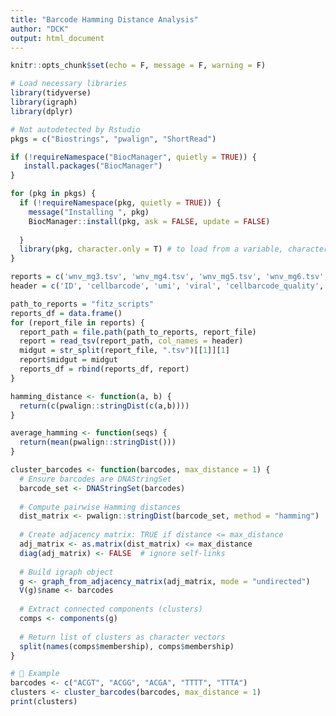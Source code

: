 ```yaml
---
title: "Barcode Hamming Distance Analysis"
author: "DCK"
output: html_document
---
```


```r
knitr::opts_chunk$set(echo = F, message = F, warning = F)
```

```r
# Load necessary libraries
library(tidyverse)
library(igraph)
library(dplyr)
```
```r
# Not autodetected by Rstudio
pkgs = c("Biostrings", "pwalign", "ShortRead")

if (!requireNamespace("BiocManager", quietly = TRUE)) {
   install.packages("BiocManager")
}

for (pkg in pkgs) {
  if (!requireNamespace(pkg, quietly = TRUE)) {
    message("Installing ", pkg)
    BiocManager::install(pkg, ask = FALSE, update = FALSE)
    
  }
  library(pkg, character.only = T) # to load from a variable, character.only = T
}
```
```r
reports = c('wnv_mg3.tsv', 'wnv_mg4.tsv', 'wnv_mg5.tsv', 'wnv_mg6.tsv', 'wnv_mg7.tsv', 'wnv_mg8.tsv', 'wnv_mg9.tsv')
header = c('ID', 'cellbarcode', 'umi', 'viral', 'cellbarcode_quality', 'umi_quality', 'viral_quality', 'min_qual_cellbarcode', 'min_qual_umi', 'min_qual_virus')

path_to_reports = "fitz_scripts"
reports_df = data.frame()
for (report_file in reports) {
  report_path = file.path(path_to_reports, report_file)
  report = read_tsv(report_path, col_names = header)
  midgut = str_split(report_file, ".tsv")[[1]][1]
  report$midgut = midgut
  reports_df = rbind(reports_df, report)
}
```

```r
hamming_distance <- function(a, b) {
  return(c(pwalign::stringDist(c(a,b))))
}

average_hamming <- function(seqs) {
  return(mean(pwalign::stringDist()))
}

cluster_barcodes <- function(barcodes, max_distance = 1) {
  # Ensure barcodes are DNAStringSet
  barcode_set <- DNAStringSet(barcodes)
  
  # Compute pairwise Hamming distances
  dist_matrix <- pwalign::stringDist(barcode_set, method = "hamming")
  
  # Create adjacency matrix: TRUE if distance <= max_distance
  adj_matrix <- as.matrix(dist_matrix) <= max_distance
  diag(adj_matrix) <- FALSE  # ignore self-links
  
  # Build igraph object
  g <- graph_from_adjacency_matrix(adj_matrix, mode = "undirected")
  V(g)$name <- barcodes
  
  # Extract connected components (clusters)
  comps <- components(g)
  
  # Return list of clusters as character vectors
  split(names(comps$membership), comps$membership)
}

# 🔬 Example
barcodes <- c("ACGT", "ACGG", "ACGA", "TTTT", "TTTA")
clusters <- cluster_barcodes(barcodes, max_distance = 1)
print(clusters)

```

